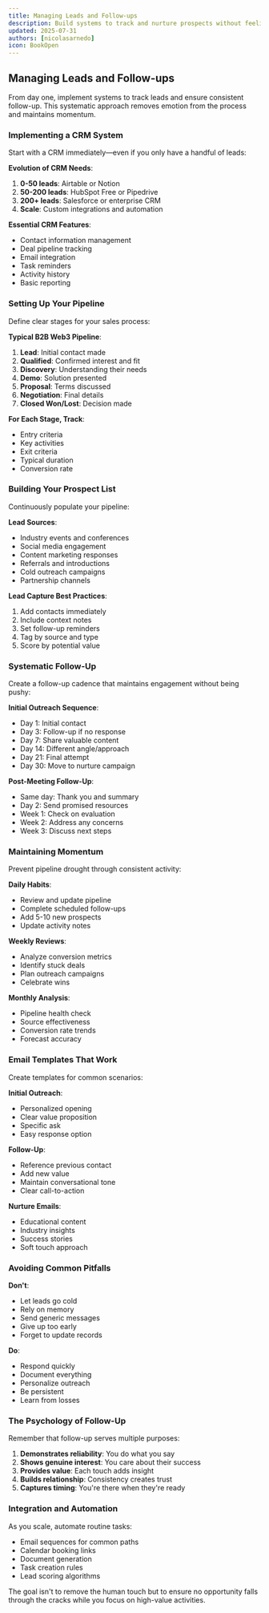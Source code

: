 ```yaml
---
title: Managing Leads and Follow-ups
description: Build systems to track and nurture prospects without feeling overwhelmed
updated: 2025-07-31
authors: [nicolasarnedo]
icon: BookOpen
---
```


## Managing Leads and Follow-ups

From day one, implement systems to track leads and ensure consistent follow-up. This systematic approach removes emotion from the process and maintains momentum.

### Implementing a CRM System

Start with a CRM immediately—even if you only have a handful of leads:

**Evolution of CRM Needs**:
1. **0-50 leads**: Airtable or Notion
2. **50-200 leads**: HubSpot Free or Pipedrive
3. **200+ leads**: Salesforce or enterprise CRM
4. **Scale**: Custom integrations and automation

**Essential CRM Features**:
- Contact information management
- Deal pipeline tracking
- Email integration
- Task reminders
- Activity history
- Basic reporting

### Setting Up Your Pipeline

Define clear stages for your sales process:

**Typical B2B Web3 Pipeline**:
1. **Lead**: Initial contact made
2. **Qualified**: Confirmed interest and fit
3. **Discovery**: Understanding their needs
4. **Demo**: Solution presented
5. **Proposal**: Terms discussed
6. **Negotiation**: Final details
7. **Closed Won/Lost**: Decision made

**For Each Stage, Track**:
- Entry criteria
- Key activities
- Exit criteria
- Typical duration
- Conversion rate

### Building Your Prospect List

Continuously populate your pipeline:

**Lead Sources**:
- Industry events and conferences
- Social media engagement
- Content marketing responses
- Referrals and introductions
- Cold outreach campaigns
- Partnership channels

**Lead Capture Best Practices**:
1. Add contacts immediately
2. Include context notes
3. Set follow-up reminders
4. Tag by source and type
5. Score by potential value

### Systematic Follow-Up

Create a follow-up cadence that maintains engagement without being pushy:

**Initial Outreach Sequence**:
- Day 1: Initial contact
- Day 3: Follow-up if no response
- Day 7: Share valuable content
- Day 14: Different angle/approach
- Day 21: Final attempt
- Day 30: Move to nurture campaign

**Post-Meeting Follow-Up**:
- Same day: Thank you and summary
- Day 2: Send promised resources
- Week 1: Check on evaluation
- Week 2: Address any concerns
- Week 3: Discuss next steps

### Maintaining Momentum

Prevent pipeline drought through consistent activity:

**Daily Habits**:
- Review and update pipeline
- Complete scheduled follow-ups
- Add 5-10 new prospects
- Update activity notes

**Weekly Reviews**:
- Analyze conversion metrics
- Identify stuck deals
- Plan outreach campaigns
- Celebrate wins

**Monthly Analysis**:
- Pipeline health check
- Source effectiveness
- Conversion rate trends
- Forecast accuracy

### Email Templates That Work

Create templates for common scenarios:

**Initial Outreach**:
- Personalized opening
- Clear value proposition
- Specific ask
- Easy response option

**Follow-Up**:
- Reference previous contact
- Add new value
- Maintain conversational tone
- Clear call-to-action

**Nurture Emails**:
- Educational content
- Industry insights
- Success stories
- Soft touch approach

### Avoiding Common Pitfalls

**Don't**:
- Let leads go cold
- Rely on memory
- Send generic messages
- Give up too early
- Forget to update records

**Do**:
- Respond quickly
- Document everything
- Personalize outreach
- Be persistent
- Learn from losses

### The Psychology of Follow-Up

Remember that follow-up serves multiple purposes:

1. **Demonstrates reliability**: You do what you say
2. **Shows genuine interest**: You care about their success
3. **Provides value**: Each touch adds insight
4. **Builds relationship**: Consistency creates trust
5. **Captures timing**: You're there when they're ready

### Integration and Automation

As you scale, automate routine tasks:

- Email sequences for common paths
- Calendar booking links
- Document generation
- Task creation rules
- Lead scoring algorithms

The goal isn't to remove the human touch but to ensure no opportunity falls through the cracks while you focus on high-value activities.
